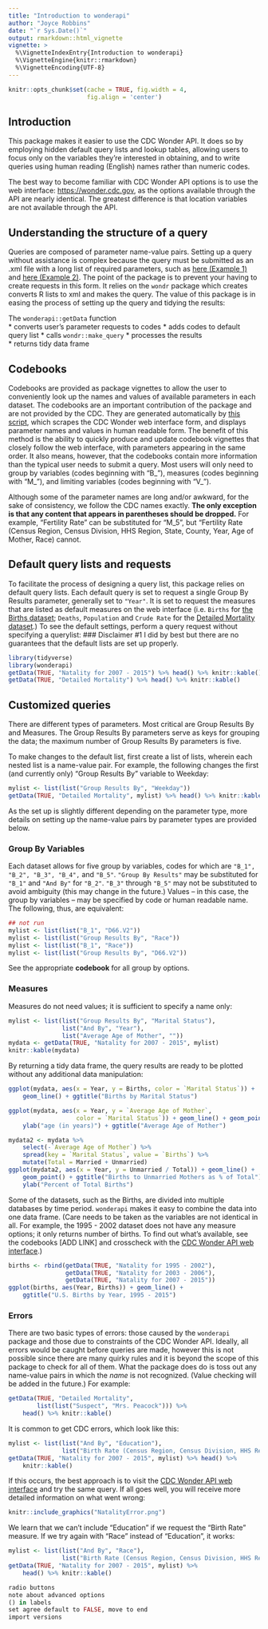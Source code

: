 ```yaml
---
title: "Introduction to wonderapi"
author: "Joyce Robbins"
date: "`r Sys.Date()`"
output: rmarkdown::html_vignette
vignette: >
  %\VignetteIndexEntry{Introduction to wonderapi}
  %\VignetteEngine{knitr::rmarkdown}
  %\VignetteEncoding{UTF-8}
---
```

```r
knitr::opts_chunk$set(cache = TRUE, fig.width = 4, 
                      fig.align = 'center')
```


## Introduction
This package makes it easier to use the CDC Wonder API.  It does so by employing hidden default query lists and lookup tables, allowing users to focus only on the variables they're interested in obtaining, and to write queries using human reading (English) names rather than numeric codes.

The best way to become familiar with CDC Wonder API options is to use the web interface: [https://wonder.cdc.gov](https://wonder.cdc.gov), as the options available through the API are nearly identical. The greatest difference is that location variables are not available through the API.  

## Understanding the structure of a query  

Queries are composed of parameter name-value pairs.  Setting up a query without assistance is complex because the query must be submitted as an .xml file with a long list of required parameters, such as [here (Example 1)](https://wonder.cdc.gov/wonder/help/API-Examples/D76_Example1-req.xml) and [here (Example 2)](https://wonder.cdc.gov/wonder/help/API-Examples/D76_Example2-req.xml). The point of the package is to prevent your having to create requests in this form.  It relies on the `wondr` package which creates converts R lists to xml and makes the query. The value of this package is in easing the process of setting up the query and tidying the results:

The `wonderapi::getData` function  
* converts user's parameter requests to codes
* adds codes to default query list
* calls `wondr::make_query`
* processes the results  
* returns tidy data frame  

## Codebooks

Codebooks are provided as package vignettes to allow the user to conveniently look up the names and values of available parameters in each dataset.  The codebooks are an important contribution of the package and are not provided by the CDC.  They are generated automatically by [this script](https://github.com/socdataR/wonderapi/blob/develop/R/make_codebook_vignette.R), which scrapes the CDC Wonder web interface form, and displays parameter names and values in human readable form.  The benefit of this method is the ability to quickly produce and update codebook vignettes that closely follow the web interface, with parameters appearing in the same order.  It also means, however, that the codebooks contain more information than the typical user needs to submit a query.  Most users will only need to group by variables (codes beginning with "B_"), measures (codes beginning with "M_"), and limiting variables (codes beginning with "V_"). 

Although some of the parameter names are long and/or awkward, for the sake of consistency, we follow the CDC names exactly. **The only exception is that any content that appears in parentheses should be dropped.** For example, "Fertility Rate" can be substituted for "M_5", but "Fertility Rate (Census Region, Census Division, HHS Region, State, County, Year, Age of Mother, Race) cannot.

## Default query lists and requests  

To facilitate the process of designing a query list, this package relies on default query lists. Each default query is set to request a single Group By Results parameter, generally set to `"Year"`. It is set to request the measures that are listed as default measures on the web interface (i.e. `Births` for [the Births dataset](https://wonder.cdc.gov/controller/datarequest/D76); `Deaths`, `Population` and `Crude Rate` for the [Detailed Mortality dataset](https://wonder.cdc.gov/controller/datarequest/D76).) To see the default settings, perform a query request without specifying a querylist: 
### Disclaimer #1
I did by best but there are no guarantees that the default lists are set up properly.

```r
library(tidyverse)
library(wonderapi)
getData(TRUE, "Natality for 2007 - 2015") %>% head() %>% knitr::kable() 
getData(TRUE, "Detailed Mortality") %>% head() %>% knitr::kable()
```

## Customized queries  

There are different types of parameters.  Most critical are Group Results By and Measures. The Group Results By parameters serve as keys for grouping the data; the maximum number of Group Results By parameters is five. 

To make changes to the default list, first create a list of lists, wherein each nested list is a name-value pair.  For example, the following changes the first (and currently only) "Group Results By" variable to Weekday:

```r
mylist <- list(list("Group Results By", "Weekday"))
getData(TRUE, "Detailed Mortality", mylist) %>% head() %>% knitr::kable()
```

As the set up is slightly different depending on the parameter type, more details on setting up the name-value pairs by parameter types are provided below.

### Group By Variables  

Each dataset allows for five group by variables, codes for which are `"B_1", "B_2", "B_3", "B_4",` and `"B_5"`.  `"Group By Results"` may be substituted for `"B_1"` and `"And By"` for `"B_2"`. `"B_3"` through `"B_5"` may not be substituted to avoid ambiguity (this may change in the future.) Values -- in this case, the group by variables -- may be specified by code or human readable name. The following, thus, are equivalent:

```r
## not run
mylist <- list(list("B_1", "D66.V2"))
mylist <- list(list("Group Results By", "Race"))
mylist <- list(list("B_1", "Race"))
mylist <- list(list("Group Results By", "D66.V2"))
```

See the appropriate **codebook** for all group by options.  

### Measures
Measures do not need values; it is sufficient to specify a name only:

```r
mylist <- list(list("Group Results By", "Marital Status"),
               list("And By", "Year"),
               list("Average Age of Mother", ""))
mydata <- getData(TRUE, "Natality for 2007 - 2015", mylist)
knitr::kable(mydata)
```


By returning a tidy data frame, the query results are ready to be plotted without any additional data manipulation:  

```r
ggplot(mydata, aes(x = Year, y = Births, color = `Marital Status`)) + 
    geom_line() + ggtitle("Births by Marital Status")

ggplot(mydata, aes(x = Year, y = `Average Age of Mother`,
                   color = `Marital Status`)) + geom_line() + geom_point() +
    ylab("age (in years)") + ggtitle("Average Age of Mother")

```

```r
mydata2 <- mydata %>% 
    select(-`Average Age of Mother`) %>% 
    spread(key = `Marital Status`, value = `Births`) %>% 
    mutate(Total = Married + Unmarried)
ggplot(mydata2, aes(x = Year, y = Unmarried / Total)) + geom_line() +
    geom_point() + ggtitle("Births to Unmarried Mothers as % of Total") +
    ylab("Percent of Total Births")
```

Some of the datasets, such as the Births, are divided into multiple databases by time period. `wonderapi` makes it easy to combine the data into one data frame. (Care needs to be taken as the variables are not identical in all. For example, the 1995 - 2002 dataset does not have any measure options; it only returns number of births. To find out what's available, see the codebooks [ADD LINK] and crosscheck with the [CDC Wonder API web interface](https://wonder.cdc.gov).)  

```r
births <- rbind(getData(TRUE, "Natality for 1995 - 2002"),
                getData(TRUE, "Natality for 2003 - 2006"),
                getData(TRUE, "Natality for 2007 - 2015"))
ggplot(births, aes(Year, Births)) + geom_line() + 
    ggtitle("U.S. Births by Year, 1995 - 2015")

```


### Errors
There are two basic types of errors: those caused by the `wonderapi` package and those due to constraints of the CDC Wonder API. Ideally, all errors would be caught before queries are made, however this is not possible since there are many quirky rules and it is beyond the scope of this package to check for all of them.  What the package does do is toss out any name-value pairs in which the _name_ is not recognized.  (Value checking will be added in the future.) For example:  

```r
getData(TRUE, "Detailed Mortality", 
        list(list("Suspect", "Mrs. Peacock"))) %>%
    head() %>% knitr::kable()
```

It is common to get CDC errors, which look like this:
```r
mylist <- list(list("And By", "Education"), 
               list("Birth Rate (Census Region, Census Division, HHS Region, State, County, Year, Race)", ""))
getData(TRUE, "Natality for 2007 - 2015", mylist) %>% head() %>%
    knitr::kable()
```

If this occurs, the best approach is to visit the [CDC Wonder API web interface](https://wonder.cdc.gov) and try the same query.  If all goes well, you will receive more detailed information on what went wrong:  

```r
knitr::include_graphics("NatalityError.png")
```

We learn that we can't include "Education" if we request the "Birth Rate" measure. If we try again with "Race" instead of "Education", it works:
```r
mylist <- list(list("And By", "Race"), 
               list("Birth Rate (Census Region, Census Division, HHS Region, State, County, Year, Race)", ""))
getData(TRUE, "Natality for 2007 - 2015", mylist) %>%
    head() %>% knitr::kable()
```







```r
radio buttons
note about advanced options
() in labels
set agree default to FALSE, move to end
import versions
```


